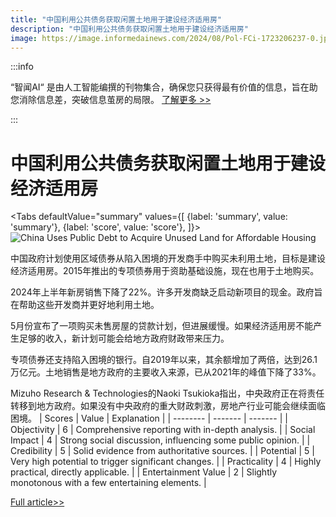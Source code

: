```yaml
---
title: "中国利用公共债务获取闲置土地用于建设经济适用房"
description: "中国利用公共债务获取闲置土地用于建设经济适用房"
image: https://image.informedainews.com/2024/08/Pol-FCi-1723206237-0.jpg
---
```



:::info

“智闻AI“ 是由人工智能编撰的刊物集合，确保您只获得最有价值的信息，旨在助您消除信息差，突破信息茧房的局限。  [了解更多 >>](/)

:::

# 中国利用公共债务获取闲置土地用于建设经济适用房


<Tabs
	defaultValue="summary"
	values={[
	{label: 'summary', value: 'summary'},
	{label: 'score', value: 'score'},
]}>
<TabItem value="summary">
<img
  src="https://image.informedainews.com/2024/08/Pol-FCi-1723206237-0.jpg"
  alt="China Uses Public Debt to Acquire Unused Land for Affordable Housing"
/>



中国政府计划使用区域债券从陷入困境的开发商手中购买未利用土地，目标是建设经济适用房。2015年推出的专项债券用于资助基础设施，现在也用于土地购买。

2024年上半年新房销售下降了22%。许多开发商缺乏启动新项目的现金。政府旨在帮助这些开发商并更好地利用土地。

5月份宣布了一项购买未售房屋的贷款计划，但进展缓慢。如果经济适用房不能产生足够的收入，新计划可能会给地方政府财政带来压力。

专项债券还支持陷入困境的银行。自2019年以来，其余额增加了两倍，达到26.1万亿元。土地销售是地方政府的主要收入来源，已从2021年的峰值下降了33%。

Mizuho Research & Technologies的Naoki Tsukioka指出，中央政府正在将责任转移到地方政府。如果没有中央政府的重大财政刺激，房地产行业可能会继续面临困境。
</TabItem>
<TabItem value="score">
	| Scores     | Value   | Explanation |
	| -------- | ------- | ------- |
	| Objectivity  | 6    | Comprehensive reporting with in-depth analysis.    |
	| Social Impact | 4     | Strong social discussion, influencing some public opinion.    |
	| Credibility    | 5    | Solid evidence from authoritative sources.    |
	| Potential    | 5    | Very high potential to trigger significant changes.    |
	| Practicality    | 4    | Highly practical, directly applicable.    |
	| Entertainment Value    | 2    | Slightly monotonous with a few entertaining elements.    |
</TabItem>
</Tabs>

[Full article>>](https://asia.nikkei.com/Business/Markets/China-debt-crunch/China-taps-public-debt-to-buy-unused-land-from-developers)
